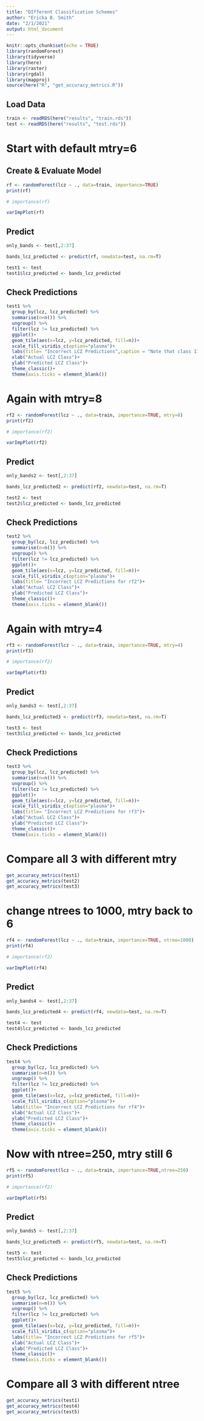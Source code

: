 ```yaml
---
title: "DIfferent Classification Schemes"
author: "Ericka B. Smith"
date: "2/1/2021"
output: html_document
---
```


```r
knitr::opts_chunk$set(echo = TRUE)
library(randomForest)
library(tidyverse)
library(here)
library(raster)
library(rgdal)
library(mapproj)
source(here("R", "get_accuracy_metrics.R"))
```

## Load Data

```r
train <- readRDS(here("results", "train.rds"))
test <- readRDS(here("results", "test.rds"))
```

# Start with default mtry=6

## Create & Evaluate Model

```r
rf <- randomForest(lcz ~ ., data=train, importance=TRUE)
print(rf)
```

```r
# importance(rf)
```

```r
varImpPlot(rf)
```

## Predict

```r
only_bands <- test[,2:37]
```

```r
bands_lcz_predicted <- predict(rf, newdata=test, na.rm=T)
```

```r
test1 <- test
test1$lcz_predicted <- bands_lcz_predicted
```


## Check Predictions

```r
test1 %>%
  group_by(lcz, lcz_predicted) %>%
  summarise(n=n()) %>%
  ungroup() %>%
  filter(lcz != lcz_predicted) %>%
  ggplot()+
  geom_tile(aes(x=lcz, y=lcz_predicted, fill=n))+
  scale_fill_viridis_c(option="plasma")+
  labs(title= "Incorrect LCZ Predictions",caption = "Note that class 17 (Water) is not included on the x-axis.\nThis is because all predictions for this group were correct.")+
  xlab("Actual LCZ Class")+
  ylab("Predicted LCZ Class")+
  theme_classic()+
  theme(axis.ticks = element_blank())
```


<!-- ## Predict with all data and save as raster (just because) -->

<!-- ```{r} -->
<!-- all_hk_bands <- stackOpen(here("results", "bands_rasterstack.stk")) -->
<!-- names(all_hk_bands) <- names(only_bands) -->
<!-- ``` -->

<!-- ```{r} -->
<!-- all_hk_bands_lcz_predicted <- predict(all_hk_bands, model=rf, na.rm=T) -->
<!-- ``` -->

<!-- ```{r} -->
<!-- plot(all_hk_bands_lcz_predicted) -->
<!-- ``` -->

<!-- ```{r} -->
<!-- writeRaster(all_hk_bands_lcz_predicted, here("results", "hk_pred1_02012021.tif"), overwrite=T) -->
<!-- ``` -->


# Again with mtry=8

```r
rf2 <- randomForest(lcz ~ ., data=train, importance=TRUE, mtry=8)
print(rf2)
```

```r
# importance(rf2)
```

```r
varImpPlot(rf2)
```

## Predict

```r
only_bands2 <- test[,2:37]
```

```r
bands_lcz_predicted2 <- predict(rf2, newdata=test, na.rm=T)
```

```r
test2 <- test
test2$lcz_predicted <- bands_lcz_predicted
```


## Check Predictions


```r
test2 %>%
  group_by(lcz, lcz_predicted) %>%
  summarise(n=n()) %>%
  ungroup() %>%
  filter(lcz != lcz_predicted) %>%
  ggplot()+
  geom_tile(aes(x=lcz, y=lcz_predicted, fill=n))+
  scale_fill_viridis_c(option="plasma")+
  labs(title= "Incorrect LCZ Predictions for rf2")+
  xlab("Actual LCZ Class")+
  ylab("Predicted LCZ Class")+
  theme_classic()+
  theme(axis.ticks = element_blank())
```


# Again with mtry=4


```r
rf3 <- randomForest(lcz ~ ., data=train, importance=TRUE, mtry=4)
print(rf3)
```


```r
# importance(rf2)
```


```r
varImpPlot(rf3)
```

## Predict

```r
only_bands3 <- test[,2:37]
```


```r
bands_lcz_predicted3 <- predict(rf3, newdata=test, na.rm=T)
```


```r
test3 <- test
test3$lcz_predicted <- bands_lcz_predicted
```


## Check Predictions


```r
test3 %>%
  group_by(lcz, lcz_predicted) %>%
  summarise(n=n()) %>%
  ungroup() %>%
  filter(lcz != lcz_predicted) %>%
  ggplot()+
  geom_tile(aes(x=lcz, y=lcz_predicted, fill=n))+
  scale_fill_viridis_c(option="plasma")+
  labs(title= "Incorrect LCZ Predictions for rf3")+
  xlab("Actual LCZ Class")+
  ylab("Predicted LCZ Class")+
  theme_classic()+
  theme(axis.ticks = element_blank())
```


# Compare all 3 with different mtry

```r
get_accuracy_metrics(test1)
get_accuracy_metrics(test2)
get_accuracy_metrics(test3)
```


# change ntrees to 1000, mtry back to 6


```r
rf4 <- randomForest(lcz ~ ., data=train, importance=TRUE, ntree=1000)
print(rf4)
```


```r
# importance(rf2)
```


```r
varImpPlot(rf4)
```

## Predict

```r
only_bands4 <- test[,2:37]
```


```r
bands_lcz_predicted4 <- predict(rf4, newdata=test, na.rm=T)
```


```r
test4 <- test
test4$lcz_predicted <- bands_lcz_predicted
```


## Check Predictions


```r
test4 %>%
  group_by(lcz, lcz_predicted) %>%
  summarise(n=n()) %>%
  ungroup() %>%
  filter(lcz != lcz_predicted) %>%
  ggplot()+
  geom_tile(aes(x=lcz, y=lcz_predicted, fill=n))+
  scale_fill_viridis_c(option="plasma")+
  labs(title= "Incorrect LCZ Predictions for rf4")+
  xlab("Actual LCZ Class")+
  ylab("Predicted LCZ Class")+
  theme_classic()+
  theme(axis.ticks = element_blank())
```


# Now with ntree=250, mtry still 6


```r
rf5 <- randomForest(lcz ~ ., data=train, importance=TRUE,ntree=250)
print(rf5)
```


```r
# importance(rf2)
```


```r
varImpPlot(rf5)
```

## Predict

```r
only_bands5 <- test[,2:37]
```


```r
bands_lcz_predicted5 <- predict(rf5, newdata=test, na.rm=T)
```


```r
test5 <- test
test5$lcz_predicted <- bands_lcz_predicted
```


## Check Predictions


```r
test5 %>%
  group_by(lcz, lcz_predicted) %>%
  summarise(n=n()) %>%
  ungroup() %>%
  filter(lcz != lcz_predicted) %>%
  ggplot()+
  geom_tile(aes(x=lcz, y=lcz_predicted, fill=n))+
  scale_fill_viridis_c(option="plasma")+
  labs(title= "Incorrect LCZ Predictions for rf5")+
  xlab("Actual LCZ Class")+
  ylab("Predicted LCZ Class")+
  theme_classic()+
  theme(axis.ticks = element_blank())
```


# Compare all 3 with different ntree

```r
get_accuracy_metrics(test1)
get_accuracy_metrics(test4)
get_accuracy_metrics(test5)
```


